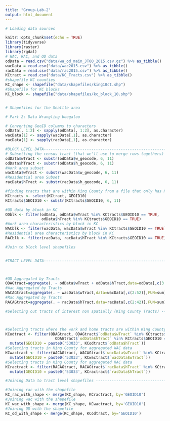---
title: "Group-Lab-2"
output: html_document
---

```{r setup, include=FALSE}
# Loading data sources

knitr::opts_chunk$set(echo = TRUE)
library(tidyverse)
library(raster)
library(rgdal)
# WAC, RAC, and OD data
odData = read.csv("data/wa_od_main_JT00_2015.csv.gz") %>% as_tibble()
wacData = read.csv("data/wac2015.csv") %>% as_tibble()
racData = read.csv("data/rac2015.csv") %>% as_tibble()
KCtract = read.csv("data/KC_Tracts.csv") %>% as_tibble()
#shapefile KC counties
KC_shape <- shapefile("data/shapefiles/king10ct.shp")
#Shapefile for KC blocks
KC_block <- shapefile("data/shapefiles/kc_block_10.shp")


# Shapefiles for the Seattle area
```

```{r, include=FALSE}
# Part 2: Data Wrangling boogaloo

# Converting GeoID columns to characters 
odData[, 1:2] <- sapply(odData[, 1:2], as.character)
wacData[1] <- sapply(wacData[,1], as.character)
racData[1] <- sapply(racData[,1], as.character)

#BLOCK LEVEL DATA---------------------------------------------------------------
# Subsetting the census tract (that we'll use to merge rows togethers)
odData$wTract <- substr(odData$w_geocode, 6, 11)
odData$hTract <- substr(odData$h_geocode, 6, 11)
#Work area subset
wacData$wTract <- substr(wacData$w_geocode, 6, 11)
#Residential area Subset
racData$hTract <- substr(racData$h_geocode, 6, 11)

#finding tracts that are within King County from a file that only has KC tracts
KCtracts <- select(KCtract, GEOID10) 
KCtracts$GEOID10 <- substr(KCtracts$GEOID10, 6, 11)

#OD data by block in KC
ODblk <- filter(odData, odData$wTract %in% KCtracts$GEOID10 == TRUE,
                odData$hTract %in% KCtracts$GEOID10 == TRUE)
#Work area characteristics by block in KC
WACblk <- filter(wacData, wacData$wTract %in% KCtracts$GEOID10 == TRUE)
#Residential area characteristics by block in KC
RACblk <- filter(racData, racData$hTract %in% KCtracts$GEOID10 == TRUE)

#Join to block level shapefiles


#TRACT LEVEL DATA---------------------------------------------------------------



#OD Aggregated by Tracts
ODAGtract=aggregate(. ~ odData$wTract + odData$hTract,data=odData[,c(3:12)],FUN=sum)
#Wac Aggregated by Tracts
WACAGtract=aggregate(. ~ wacData$wTract,data=wacData[,c(2:52)],FUN=sum)
#Rac Aggregated by Tracts
RACAGtract=aggregate(. ~ racData$hTract,data=racData[,c(2:42)],FUN=sum)

#Selecting out tracts of interest non spatially (King County Tracts) ------------



#Selecting tracts where the work and home tracts are within King County for the OD data
KCodtract <- filter(ODAGtract, ODAGtract$`odData$wTract` %in% KCtracts$GEOID10 == TRUE,
                      ODAGtract$`odData$hTract` %in% KCtracts$GEOID10 == TRUE) %>% 
  mutate(GEOID10 = paste0('53033', KCodtract$`odData$hTract`))
#Selecting tracts in King County for aggregated WAC data
KCwactract <- filter(WACAGtract, WACAGtract$`wacData$wTract` %in% KCtracts$GEOID10 == TRUE) %>% 
  mutate(GEOID10 = paste0('53033', KCwactract$`wacData$wTract`))
#Selecting tracts in King County for aggregated RAC data
KCractract <- filter(RACAGtract, RACAGtract$`racData$hTract` %in% KCtracts$GEOID10 == TRUE) %>% 
  mutate(GEOID10 = paste0('53033', KCractract$`racData$hTract`))

#Joining Data to tract level shapefiles -----------------------------------------

#Joining rac with the shapefile
KC_rac_with_shape <- merge(KC_shape, KCractract, by='GEOID10')
#Joining wac with the shapefile
KC_wac_with_shape <- merge(KC_shape, KCwactract, by='GEOID10')
#Joining OD with the shapefile 
KC_od_with_shape <- merge(KC_shape, KCodtract, by='GEOID10')
```
